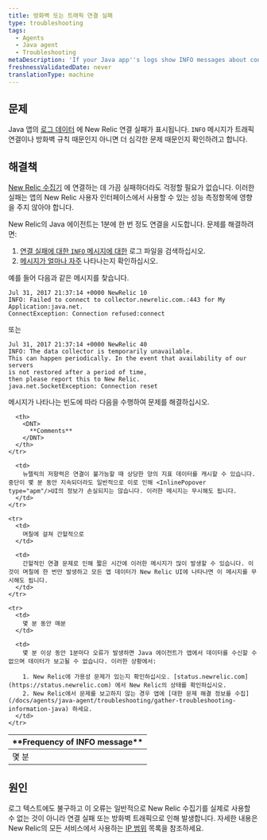 ```yaml
---
title: 방화벽 또는 트래픽 연결 실패
type: troubleshooting
tags:
  - Agents
  - Java agent
  - Troubleshooting
metaDescription: 'If your Java app''s logs show INFO messages about connectivity failures with New Relic, follow these troubleshooting steps based on frequency of the message.'
freshnessValidatedDate: never
translationType: machine
---
```


## 문제

Java 앱의 [로그 데이터](/docs/agents/java-agent/troubleshooting/generate-debug-logs-troubleshooting-java) 에 New Relic 연결 실패가 표시됩니다. `INFO` 메시지가 트래픽 연결이나 방화벽 규칙 때문인지 아니면 더 심각한 문제 때문인지 확인하려고 합니다.

## 해결책

[New Relic 수집기](/docs/accounts-partnerships/education/getting-started-new-relic/glossary#collector) 에 연결하는 데 가끔 실패하더라도 걱정할 필요가 없습니다. 이러한 실패는 앱의 New Relic 사용자 인터페이스에서 사용할 수 있는 성능 측정항목에 영향을 주지 않아야 합니다.

New Relic의 Java 에이전트는 1분에 한 번 정도 연결을 시도합니다. 문제를 해결하려면:

1. [연결 실패에 대한 `INFO` 메시지에 대한](#info-messages) 로그 파일을 검색하십시오.
2. [메시지가 얼마나 자주](#message-frequency) 나타나는지 확인하십시오.

예를 들어 다음과 같은 메시지를 찾습니다.

```
Jul 31, 2017 21:37:14 +0000 NewRelic 10
INFO: Failed to connect to collector.newrelic.com.:443 for My Application:java.net.
ConnectException: Connection refused:connect
```

또는

```
Jul 31, 2017 21:37:14 +0000 NewRelic 40
INFO: The data collector is temporarily unavailable.
This can happen periodically. In the event that availability of our servers 
is not restored after a period of time, 
then please report this to New Relic.
java.net.SocketException: Connection reset
```

메시지가 나타나는 빈도에 따라 다음을 수행하여 문제를 해결하십시오.

<table>
  <thead>
    <tr>
      <th>
        <DNT>
          **Frequency of INFO message**
        </DNT>
      </th>

      <th>
        <DNT>
          **Comments**
        </DNT>
      </th>
    </tr>
  </thead>

  <tbody>
    <tr>
      <td>
        몇 분
      </td>

      <td>
        뉴렐릭의 저항력은 연결이 불가능할 때 상당한 양의 지표 데이터를 캐시할 수 있습니다. 중단이 몇 분 동안 지속되더라도 일반적으로 이로 인해 <InlinePopover type="apm"/>UI의 정보가 손실되지는 않습니다. 이러한 메시지는 무시해도 됩니다.
      </td>
    </tr>

    <tr>
      <td>
        며칠에 걸쳐 간헐적으로
      </td>

      <td>
        간헐적인 연결 문제로 인해 짧은 시간에 이러한 메시지가 많이 발생할 수 있습니다. 이것이 며칠에 한 번만 발생하고 모든 앱 데이터가 New Relic UI에 나타나면 이 메시지를 무시해도 됩니다.
      </td>
    </tr>

    <tr>
      <td>
        몇 분 동안 매분
      </td>

      <td>
        몇 분 이상 동안 1분마다 오류가 발생하면 Java 에이전트가 앱에서 데이터를 수신할 수 없으며 데이터가 보고될 수 없습니다. 이러한 상황에서:

        1. New Relic에 가용성 문제가 있는지 확인하십시오. [status.newrelic.com](https://status.newrelic.com) 에서 New Relic의 상태를 확인하십시오.
        2. New Relic에서 문제를 보고하지 않는 경우 앱에 [대한 문제 해결 정보를 수집](/docs/agents/java-agent/troubleshooting/gather-troubleshooting-information-java) 하세요.
      </td>
    </tr>
  </tbody>
</table>

## 원인

로그 텍스트에도 불구하고 이 오류는 일반적으로 New Relic 수집기를 실제로 사용할 수 없는 것이 아니라 연결 실패 또는 방화벽 트래픽으로 인해 발생합니다. 자세한 내용은 New Relic의 모든 서비스에서 사용하는 [IP 범위](/docs/apm/new-relic-apm/getting-started/networks) 목록을 참조하세요.